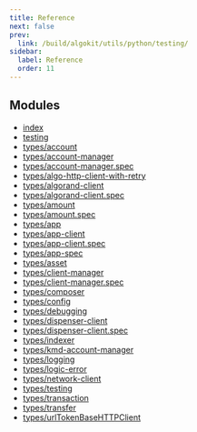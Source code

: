 ```yaml
---
title: Reference
next: false
prev:
  link: /build/algokit/utils/python/testing/
sidebar:
  label: Reference
  order: 11
---
```


## Modules
- [index](https://github.com/algorandfoundation/algokit-utils-ts/blob/main/docs/code/modules/index.md)
- [testing](https://github.com/algorandfoundation/algokit-utils-ts/blob/main/docs/code/modules/testing.md)
- [types/account](https://github.com/algorandfoundation/algokit-utils-ts/blob/main/docs/code/modules/types_account.md)
- [types/account-manager](https://github.com/algorandfoundation/algokit-utils-ts/blob/main/docs/code/modules/types_account_manager.md)
- [types/account-manager.spec](https://github.com/algorandfoundation/algokit-utils-ts/blob/main/docs/code/modules/types_account_manager_spec.md)
- [types/algo-http-client-with-retry](https://github.com/algorandfoundation/algokit-utils-ts/blob/main/docs/code/modules/types_algo_http_client_with_retry.md)
- [types/algorand-client](https://github.com/algorandfoundation/algokit-utils-ts/blob/main/docs/code/modules/types_algorand_client.md)
- [types/algorand-client.spec](https://github.com/algorandfoundation/algokit-utils-ts/blob/main/docs/code/modules/types_algorand_client_spec.md)
- [types/amount](https://github.com/algorandfoundation/algokit-utils-ts/blob/main/docs/code/modules/types_amount.md)
- [types/amount.spec](https://github.com/algorandfoundation/algokit-utils-ts/blob/main/docs/code/modules/types_amount_spec.md)
- [types/app](https://github.com/algorandfoundation/algokit-utils-ts/blob/main/docs/code/modules/types_app.md)
- [types/app-client](https://github.com/algorandfoundation/algokit-utils-ts/blob/main/docs/code/modules/types_app_client.md)
- [types/app-client.spec](https://github.com/algorandfoundation/algokit-utils-ts/blob/main/docs/code/modules/types_app_client_spec.md)
- [types/app-spec](https://github.com/algorandfoundation/algokit-utils-ts/blob/main/docs/code/modules/types_app_spec.md)
- [types/asset](https://github.com/algorandfoundation/algokit-utils-ts/blob/main/docs/code/modules/types_asset.md)
- [types/client-manager](https://github.com/algorandfoundation/algokit-utils-ts/blob/main/docs/code/modules/types_client_manager.md)
- [types/client-manager.spec](https://github.com/algorandfoundation/algokit-utils-ts/blob/main/docs/code/modules/types_client_manager_spec.md)
- [types/composer](https://github.com/algorandfoundation/algokit-utils-ts/blob/main/docs/code/modules/types_composer.md)
- [types/config](https://github.com/algorandfoundation/algokit-utils-ts/blob/main/docs/code/modules/types_config.md)
- [types/debugging](https://github.com/algorandfoundation/algokit-utils-ts/blob/main/docs/code/modules/types_debugging.md)
- [types/dispenser-client](https://github.com/algorandfoundation/algokit-utils-ts/blob/main/docs/code/modules/types_dispenser_client.md)
- [types/dispenser-client.spec](https://github.com/algorandfoundation/algokit-utils-ts/blob/main/docs/code/modules/types_dispenser_client_spec.md)
- [types/indexer](https://github.com/algorandfoundation/algokit-utils-ts/blob/main/docs/code/modules/types_indexer.md)
- [types/kmd-account-manager](https://github.com/algorandfoundation/algokit-utils-ts/blob/main/docs/code/modules/types_kmd_account_manager.md)
- [types/logging](https://github.com/algorandfoundation/algokit-utils-ts/blob/main/docs/code/modules/types_logging.md)
- [types/logic-error](https://github.com/algorandfoundation/algokit-utils-ts/blob/main/docs/code/modules/types_logic_error.md)
- [types/network-client](https://github.com/algorandfoundation/algokit-utils-ts/blob/main/docs/code/modules/types_network_client.md)
- [types/testing](https://github.com/algorandfoundation/algokit-utils-ts/blob/main/docs/code/modules/types_testing.md)
- [types/transaction](https://github.com/algorandfoundation/algokit-utils-ts/blob/main/docs/code/modules/types_transaction.md)
- [types/transfer](https://github.com/algorandfoundation/algokit-utils-ts/blob/main/docs/code/modules/types_transfer.md)
- [types/urlTokenBaseHTTPClient](https://github.com/algorandfoundation/algokit-utils-ts/blob/main/docs/code/modules/types_urlTokenBaseHTTPClient.md)
